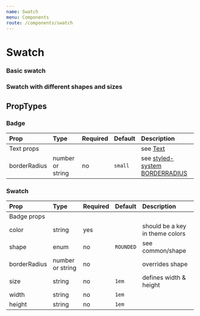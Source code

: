 ```yaml
---
name: Swatch
menu: Components
route: /components/swatch
---
```



# Swatch

### Basic swatch

<Playground>
    <Swatch color="orange" />
</Playground>

### Swatch with different shapes and sizes

<Playground>
    <Swatch color="red" size="2em" />
    <Swatch color="yellow" size="3em" shape={Shape.CIRCLE} />
    <Swatch color="green" size="4em" shape={Shape.SQUARE} />
</Playground>


## PropTypes

### Badge
| Prop | Type | Required | Default | Description |
|:-----|:-----|:---------|:--------|:------------|
| Text props | | | | see [Text](/typography/text) |
| borderRadius | number or string | no | `small` | see [styled-system BORDERRADIUS](https://github.com/jxnblk/styled-system/blob/master/docs/api.md#borders) |

### Swatch
| Prop | Type | Required | Default | Description |
|:-----|:-----|:---------|:--------|:------------|
| Badge props | | | | |
| color | string | yes | | should be a key in theme colors |
| shape | enum | no | `ROUNDED` | see common/shape |
| borderRadius | number or string | no | | overrides shape |
| size | string | no | `1em` | defines width & height |
| width | string | no | `1em` | |
| height | string | no | `1em` | |
